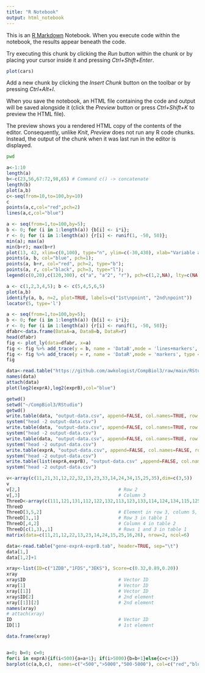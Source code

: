 ```yaml
---
title: "R Notebook"
output: html_notebook
---
```


This is an [R Markdown](http://rmarkdown.rstudio.com) Notebook. When you execute code within the notebook, the results appear beneath the code.

Try executing this chunk by clicking the *Run* button within the chunk or by placing your cursor inside it and pressing *Ctrl+Shift+Enter*.

```r
plot(cars)
```

Add a new chunk by clicking the *Insert Chunk* button on the toolbar or by pressing *Ctrl+Alt+I*.

When you save the notebook, an HTML file containing the code and output will be saved alongside it (click the *Preview* button or press *Ctrl+Shift+K* to preview the HTML file).

The preview shows you a rendered HTML copy of the contents of the editor. Consequently, unlike *Knit*, *Preview* does not run any R code chunks. Instead, the output of the chunk when it was last run in the editor is displayed.

```bash
pwd
```

```r
a<-1:10
length(a)
b<-c(23,56,67:72,98,65) # Command c() -> concatenate
length(b)
plot(a,b)
c<-seq(from=10,to=100,by=10)
c
points(a,c,col="red",pch=2)
lines(a,c,col="blue")
```

```r
a <- seq(from=1,to=100,by=5); 
b <- 0; for (i in 1:length(a)) {b[i] <- i*i}; 
r <- 0; for (i in 1:length(a)) {r[i] <- runif(1, -50, 50)}; 
min(a); max(a)
min(b+r); max(b+r)
plot(13, 42, xlim=c(0,100), type="n", ylim=c(-30,430), xlab="Variable a", ylab="", main="Root and Random");
points(a, b, col="blue", pch=1);
points(a, b+r, col="red", pch=2, type="b");
points(a, r, col="black", pch=3, type="l");
legend(c(0,20),c(120,300), c("a", "a^2", "r"), pch=c(1,2,NA), lty=c(NA,1,1), col=c("blue", "red", "black"))
```

```r
a <- c(1,2,3,4,5); b <- c(5,4,5,6,5)
plot(a,b)
identify(a, b, n=2, plot=TRUE, labels=c("1st\npoint", "2nd\npoint"))
locator(5, type='l')
```

```r
a <- seq(from=1,to=100,by=5); 
b <- 0; for (i in 1:length(a)) {b[i] <- i*i}; 
r <- 0; for (i in 1:length(a)) {r[i] <- runif(1, -50, 50)}; 
dfabr<-data.frame(DataA=a, DataB=b, DataR=r)
head(dfabr)
fig <- plot_ly(data=dfabr, x=a)
fig <- fig %>% add_trace(y = b, name = 'DataB',mode = 'lines+markers', type = 'scatter')
fig <- fig %>% add_trace(y = r, name = 'DataR',mode = 'markers', type = 'scatter')
fig
```

```r
data<-read.table("https://github.com/awkologist/CompBiol3/raw/main/RStudio/gene-exprA-exprB.tab",header=TRUE,sep="\t")
names(data)
attach(data)
plot(log2(exprA),log2(exprB),col="blue")
```

```r
getwd()
setwd("~/CompBiol3/RStudio")
getwd()
write.table(data, "output-data.csv", append=FALSE, col.names=TRUE, row.names=FALSE, quote=FALSE, sep=",")
system("head -2 output-data.csv")
write.table(data, "output-data.csv", append=FALSE, col.names=TRUE, row.names=FALSE, quote=TRUE, sep=",")
system("head -2 output-data.csv")
write.table(data, "output-data.csv", append=FALSE, col.names=TRUE, row.names=TRUE, quote=TRUE, sep=",")
system("head -2 output-data.csv")
write.table(exprA, "output-data.csv", append=FALSE, col.names=FALSE, row.names=FALSE, quote=FALSE, sep=",")
system("head -2 output-data.csv")
write.table(list(exprA,exprB), "output-data.csv" ,append=FALSE, col.names=FALSE, row.names=FALSE, quote=FALSE, sep=",")
system("head -2 output-data.csv")
```

```r
v<-array(c(11,21,31,12,22,32,13,23,33,14,24,34,15,25,35),dim=c(3,5))
v
v[2,]                                    # Row 2
v[,3]                                    # Column 3
ThreeD<-array(c(111,121,131,112,122,132,113,123,133,114,124,134,115,125,135,211,221,231,212,222,232,213,223,233,214,224,234,215,225,235),dim=c(3,5,2))
ThreeD
ThreeD[3,5,2]                            # Element in row 3, column 5, table 2
ThreeD[3,,1]                             # Row 3 in table 1
ThreeD[,4,2]                             # Column 4 in table 2
ThreeD[c(1,3),,1]                        # Rows 1 and 3 in table 1
matrix(data=c(11,21,12,22,13,23,14,24,15,25,16,26), nrow=2, ncol=6)
```

```r
data<-read.table("gene-exprA-exprB.tab", header=TRUE, sep="\t") 
data[1,]
data[1,2]+1
```

```r
xray<-list(ID=c("1ZDB","1FDS","3EKS"), Score=c(0.32,0.89,0.20))
xray
xray$ID                                  # Vector ID
xray[1]                                  # Vector ID
xray[[1]]                                # Vector ID
xray$ID[2]                               # 2nd element 
xray[[1]][2]                             # 2nd element
names(xray)
# attach(xray)
ID                                       # Vector ID
ID[1]                                    # 1st element 
```

```r
data.frame(xray)
```

```r

```

```r
a=0; b=0; c=0;
for(i in exprA){if(i<500){a=a+1}; if(i>5000){b=b+1}else{c=c+1}}
barplot(c(a,b,c),  names=c("<500",">5000","500-5000"), col=c("red","blue","green"),  yla="Frequency") 
```
